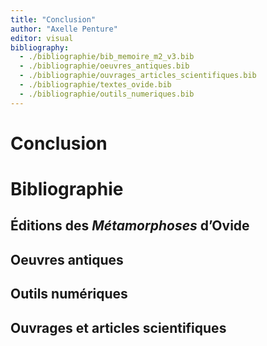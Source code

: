 ```yaml
---
title: "Conclusion"
author: "Axelle Penture"
editor: visual
bibliography: 
  - ./bibliographie/bib_memoire_m2_v3.bib
  - ./bibliographie/oeuvres_antiques.bib
  - ./bibliographie/ouvrages_articles_scientifiques.bib
  - ./bibliographie/textes_ovide.bib
  - ./bibliographie/outils_numeriques.bib
---
```


# Conclusion

# Bibliographie

## Éditions des *Métamorphoses* d'Ovide

```{=html}
<!-- Liste des éditions d'Ovide -->
<!-- Cette liste sera générée automatiquement à partir du fichier bibliographie/textes_ovide.bib -->
```

## Oeuvres antiques

```{=html}
<!-- Liste des œuvres antiques -->
<!-- Cette liste sera générée automatiquement à partir du fichier bibliographie/oeuvres_antiques.bib -->
```

## Outils numériques

```{=html}
<!-- Liste des outils numériques -->
<!-- Cette liste sera générée automatiquement à partir du fichier bibliographie/outils_numériques.bib -->
```

## Ouvrages et articles scientifiques

```{=html}
<!-- Liste des ouvrages et articles scientifiques -->
<!-- Cette liste sera générée automatiquement à partir du fichier bibliographie/ouvrages_articles_scientifiques.bib -->
```
